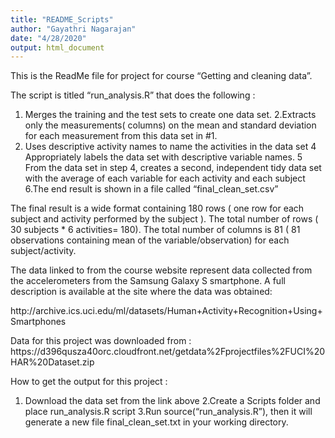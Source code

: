 ---
title: "README_Scripts"
author: "Gayathri Nagarajan"
date: "4/28/2020"
output: html_document
---
This is the ReadMe file for project for course "Getting and cleaning data".

The script is titled "run_analysis.R" that does the following :

1. Merges the training and the test sets to create one data set.
2.Extracts only the measurements( columns) on the mean and standard deviation for each measurement from this data set in #1.
3. Uses descriptive activity names to name the activities in the data set
4 Appropriately labels the data set with descriptive variable names.
5 From the data set in step 4, creates a second, independent tidy data set with the average of each variable for each activity and each subject
6.The end result is shown in a file called "final_clean_set.csv"

The final result is a wide format containing 180 rows ( one row for each subject and activity performed by the subject ).
The total number of rows ( 30 subjects * 6 activities= 180). The total number of columns is 81 ( 81 observations containing mean of the variable/observation) for each subject/activity.

The data linked to from the course website represent data collected from the accelerometers from the Samsung Galaxy S smartphone. A full description is available at the site where the data was obtained:




http://archive.ics.uci.edu/ml/datasets/Human+Activity+Recognition+Using+Smartphones

Data for this project was downloaded from :
https://d396qusza40orc.cloudfront.net/getdata%2Fprojectfiles%2FUCI%20HAR%20Dataset.zip

How to get the output for this project :

1. Download the data set from the link above 
2.Create a Scripts folder and place run_analysis.R script 
3.Run source("run_analysis.R"), then it will generate a new file final_clean_set.txt in your working directory.